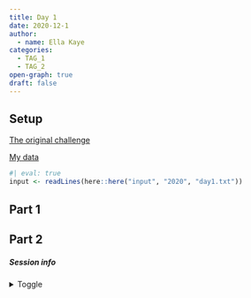```yaml
---
title: Day 1
date: 2020-12-1
author: 
  - name: Ella Kaye
categories:
  - TAG_1
  - TAG_2
open-graph: true
draft: false
---
```


## Setup

[The original challenge](https://adventofcode.com/2020/day/1)

[My data](../../input/2020/day1.txt)

```r
#| eval: true
input <- readLines(here::here("input", "2020", "day1.txt"))
```

## Part 1

## Part 2


##### Session info {.appendix}

<details><summary>Toggle</summary>

```r
#| echo: false
library(sessioninfo)
# save the session info as an object
pkg_session <- session_info(pkgs = "attached")

# get the quarto version
quarto_version <- system("quarto --version", intern = TRUE)

# inject the quarto info
pkg_session$platform$quarto <- paste(
  system("quarto --version", intern = TRUE), 
  "@", 
  quarto::quarto_path()
  )

# print it out
pkg_session
```

</details>






